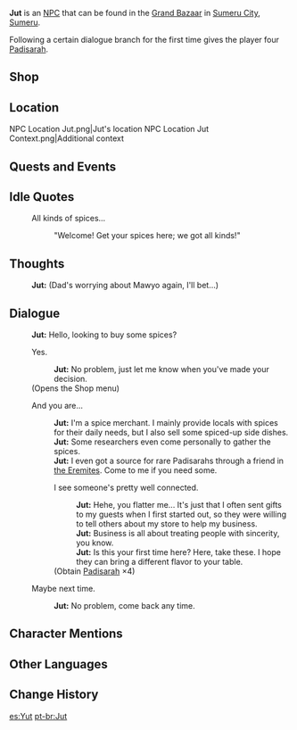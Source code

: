 {{Character Infobox
|type             = NPC
|image            = NPC Jut.png
|region           = Sumeru
|title            = Spice Merchant
|father           = Hamawi
|sibling          = Sal
|sibling2         = Mawyo
|dialoguereward   = {{Card|Padisarah|4}}
}}
'''Jut''' is an [[NPC]] that can be found in the [[Grand Bazaar]] in [[Sumeru City]], [[Sumeru]].

Following a certain dialogue branch for the first time gives the player four [[Padisarah]].

== Shop ==
{{Shop/Header|total=1|note=Refreshes|vendor=Jut}}
{{Shop|Tahchin|6,600|2|total=1|note=Daily}}
{{Shop|Biryani|12,500|2|total=1|note=3 Days}}
{{Shop|Harra Fruit|240|10|total=1|note=3 Days}}
{{Shop|Padisarah|1,000|5|total=1|note=3 Days}}
{{Shop|Spice|540|10|total=1|note=Weekly}}
{{Shop/Footer|note=&#32;|total=51,000}}

==Location==
<gallery>
NPC Location Jut.png|Jut's location
NPC Location Jut Context.png|Additional context
</gallery>
<!--
==Profile==
''(To be added.)''

===Personality===
''(To be added.)''

===Appearance===
''(To be added.)''
-->
==Quests and Events==
{{Quests and Events}}

==Idle Quotes==
{{Dialogue start}}
: {{DIcon|Idle}} All kinds of spices...
:: {{A|VO Jut 01.ogg}} "Welcome! Get your spices here; we got all kinds!"
{{Dialogue end}}

==Thoughts==
{{All Schemes to Know Explanation|name=Jut}}
:{{A|VO Jut All Schemes to Know 01.ogg}} '''Jut:''' (Dad's worrying about Mawyo again, I'll bet...)

==Dialogue==
{{Dialogue start}}
:'''Jut:''' Hello, looking to buy some spices?
:{{DIcon|Shop}} Yes.
::'''Jut:''' No problem, just let me know when you've made your decision.
:;(Opens the Shop menu)
:{{DIcon}} And you are...
::'''Jut:''' I'm a spice merchant. I mainly provide locals with spices for their daily needs, but I also sell some spiced-up side dishes.
::'''Jut:''' Some researchers even come personally to gather the spices.
::'''Jut:''' I even got a source for rare Padisarahs through a friend in [[the Eremites]]. Come to me if you need some.
::{{DIcon|Reward}} I see someone's pretty well connected.
:::'''Jut:''' Hehe, you flatter me... It's just that I often sent gifts to my guests when I first started out, so they were willing to tell others about my store to help my business.
:::'''Jut:''' Business is all about treating people with sincerity, you know.
:::'''Jut:''' Is this your first time here? Here, take these. I hope they can bring a different flavor to your table.
::;(Obtain [[Padisarah]] ×4)
:{{DIcon}} Maybe next time.
::'''Jut:''' No problem, come back any time.
{{Dialogue end}}

==Character Mentions==
{{Character Mentions}}

==Other Languages==
{{Other Languages
|default_hidden = 1
|en      = Jut
|zhs     = 朱特
|zhs_rm  = Zhūtè
|zht     = 朱特
|zht_rm  = Zhūtè
|ja      = ジュート
|ja_rm   = Juuto
|ko      = 주트
|ko_rm   = Juteu
|es      = Yut
|fr      = Jut
|ru      = Джут
|th      = Jut
|vi      = Jut
|de      = Jut
|id      = Jut
|pt      = Jut
|tr      = Jut
|it      = Jut
}}

==Change History==
{{Change History|3.0}}

[[es:Yut]]
[[pt-br:Jut]]